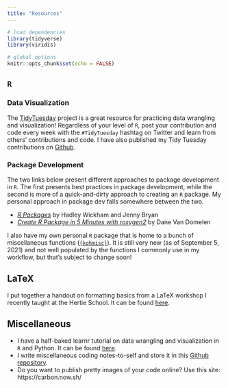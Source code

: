 ```yaml
---
title: "Resources"
---
```


```r
# load dependencies 
library(tidyverse)
library(viridis)

# global options 
knitr::opts_chunk$set(echo = FALSE)
```

## `R` 

### Data Visualization 

The [TidyTuesday](https://github.com/rfordatascience/tidytuesday) project is a great resource for practicing data wrangling and visualization! Regardless of your level of `R`, post your contribution and code every week with the `#TidyTuesday` hashtag on Twitter and learn from others' contributions and code. I have also published my Tidy Tuesday contributions on [Github](https://github.com/allisonkoh/tidytuesday).

### Package Development 

The two links below present different approaches to package development in `R`. The first presents best practices in package development, while the second is more of a quick-and-dirty approach to creating an `R` package. My personal approach in package dev falls somewhere between the two. 

- [_R Packages_](https://r-pkgs.org/) by Hadley Wickham and Jenny Bryan
- [_Create R Package in 5 Minutes with roxygen2_](https://vandomed.github.io/build_rpackage.html) by Dane Van Domelen

I also have my own personal `R` package that is home to a bunch of miscellaneous functions ([`{kohmisc}`](https://github.com/allisonkoh/kohmisc)). It is still very new (as of September 5, 2021) and not well populated by the functions I commonly use in my workflow, but that's subject to change soon! 

## LaTeX 

I put together a handout on formatting basics from a LaTeX workshop I recently taught at the Hertie School. It can be found [here](files/workshop-LaTeX.pdf). 

## Miscellaneous 

- I have a half-baked learnr tutorial on data wrangling and visualization in `R` and Python. It can be found [here](https://allison-koh.shinyapps.io/dataviz-r-python/). 
- I write miscellaneous coding notes-to-self and store it in this [Github repository](https://github.com/allisonkoh/helpful-code-stuff).
- Do you want to publish pretty images of your code online? Use this site: https://carbon.now.sh/
